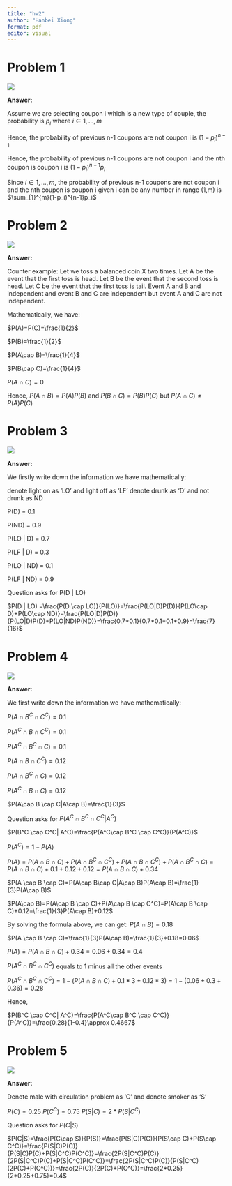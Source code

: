 ```yaml
---
title: "hw2"
author: "Hanbei Xiong"
format: pdf
editor: visual
---
```


# Problem 1

![](images/4581706045607_.pic.jpg)

**Answer:**

Assume we are selecting coupon i which is a new type of couple, the probability is $p_i$ where $i\in {1,\dots , m}$

Hence, the probability of previous n-1 coupons are not coupon i is $(1-p_i)^{n-1}$

Hence, the probability of previous n-1 coupons are not coupon i and the nth coupon is coupon i is $(1-p_i)^{n-1}p_i$

Since $i\in {1,\dots , m}$, the probability of previous n-1 coupons are not coupon i and the nth coupon is coupon i given i can be any number in range (1,m) is $\sum_{1}^{m}(1-p_i)^{n-1}p_i$

# Problem 2

![](images/4591706045614_.pic.jpg)

**Answer:**

Counter example: Let we toss a balanced coin X two times. Let A be the event that the first toss is head. Let B be the event that the second toss is head. Let C be the event that the first toss is tail. Event A and B and independent and event B and C are independent but event A and C are not independent.

Mathematically, we have:

$P(A)=P(C)=\frac{1}{2}$

$P(B)=\frac{1}{2}$

$P(A\cap B)=\frac{1}{4}$

$P(B\cap C)=\frac{1}{4}$

$P(A\cap C)=0$

Hence, $P(A\cap B)=P(A)P(B)$ and $P(B\cap C)=P(B)P(C)$ but $P(A\cap C)\neq P(A)P(C)$

# Problem 3

![](images/4601706045620_.pic.jpg)

**Answer:**

We firstly write down the information we have mathematically:

denote light on as 'LO' and light off as 'LF' denote drunk as 'D' and not drunk as ND

P(D) = 0.1

P(ND) = 0.9

P(LO \| D) = 0.7

P(LF \| D) = 0.3

P(LO \| ND) = 0.1

P(LF \| ND) = 0.9

Question asks for P(D \| LO)

$P(D | LO) =\frac{P(D \cap LO)}{P(LO)}=\frac{P(LO|D)P(D)}{P(LO\cap D)+P(LO\cap ND)}=\frac{P(LO|D)P(D)}{P(LO|D)P(D)+P(LO|ND)P(ND)}=\frac{0.7*0.1}{0.7*0.1+0.1*0.9}=\frac{7}{16}$

# Problem 4

![](images/4611706045628_.pic.jpg)

**Answer:**

We first write down the information we have mathematically:

$P(A \cap B^C \cap C^C)=0.1$

$P(A^C \cap B \cap C^C)=0.1$

$P(A^C \cap B^C \cap C)=0.1$

$P(A \cap B\cap C^C)=0.12$

$P(A \cap B^C\cap C)=0.12$

$P(A^C \cap B\cap C)=0.12$

$P(A\cap B \cap C|A\cap B)=\frac{1}{3}$

Question asks for $P(A^C \cap B^C \cap C^C| A^C)$

$P(B^C \cap C^C| A^C)=\frac{P(A^C\cap B^C \cap C^C)}{P(A^C)}$

$P(A^C)=1-P(A)$

$P(A)=P(A \cap B \cap C)+P(A \cap B^C \cap C^C)+P(A \cap B\cap C^C)+P(A \cap B^C\cap C)=P(A \cap B \cap C)+0.1+0.12+0.12=P(A \cap B \cap C)+0.34$

$P(A \cap B \cap C)=P(A\cap B\cap C|A\cap B)P(A\cap B)=\frac{1}{3}P(A\cap B)$

$P(A\cap B)=P(A\cap B \cap C)+P(A\cap B \cap C^C)=P(A\cap B \cap C)+0.12=\frac{1}{3}P(A\cap B)+0.12$

By solving the formula above, we can get: $P(A\cap B)=0.18$

$P(A \cap B \cap C)=\frac{1}{3}P(A\cap B)=\frac{1}{3}*0.18=0.06$

$P(A)=P(A \cap B \cap C)+0.34=0.06+0.34=0.4$

$P(A^C\cap B^C \cap C^C)$ equals to 1 minus all the other events

$P(A^C\cap B^C \cap C^C)=1-(P(A \cap B \cap C)+0.1*3+0.12*3)=1-(0.06+0.3+0.36)=0.28$

Hence,

$P(B^C \cap C^C| A^C)=\frac{P(A^C\cap B^C \cap C^C)}{P(A^C)}=\frac{0.28}{1-0.4}\approx 0.4667$

# Problem 5

![](images/4621706045635_.pic.jpg)

**Answer:**

Denote male with circulation problem as 'C' and denote smoker as 'S'

$P(C)=0.25$ $P(C^C)=0.75$ $P(S|C)=2*P(S|C^C)$

Question asks for $P(C|S)$

$P(C|S)=\frac{P(C\cap S)}{P(S)}=\frac{P(S|C)P(C)}{P(S\cap C)+P(S\cap C^C)}=\frac{P(S|C)P(C)}{P(S|C)P(C)+P(S|C^C)P(C^C)}=\frac{2P(S|C^C)P(C)}{2P(S|C^C)P(C)+P(S|C^C)P(C^C)}=\frac{2P(S|C^C)P(C)}{P(S|C^C)(2P(C)+P(C^C))}=\frac{2P(C)}{2P(C)+P(C^C)}=\frac{2*0.25}{2*0.25+0.75}=0.4$
